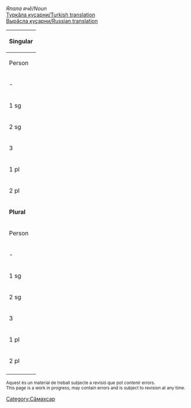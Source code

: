 

''Япала ячӗ''/''Noun''<br/>
[http://ilazki.thinkgeek.co.uk/~spectre/txuvaix/cv-tr/index.php?q=проспект Туркӑла куҫарни/Turkish translation]<br/>
[http://samah.chv.su/cgi-bin/s.cgi?a=s&word=проспект Вырӑсла куҫарни/Russian translation]

{|class=wikitable
|-
!colspan=9|'''Singular'''
|-
!  Person  !!  Tеп<br/>Absolutive<br>''Мӗн?''  !!  Камӑнлӑх<br/>Genitive<br>''Мӗнӗн?''  !!  Пару<br/>Dative<br>''Мӗне?''  !!  Вырӑн<br/>Locative<br>''Мӗнре?''  !!  Туху<br/>Ablative<br>''Мӗнрен?''  !!  Пӗрлелӗх<br/>Instrumental<br>''Мӗнпе?''  !!  Ҫуклӑх<br/>Privative<br>''Мӗнсӗр?''  !!  Пирке<br/>Final<br>''Мӗншӗн?''
|-
| - || проспект || проспект·ӑн || проспект·а || проспект·ра || проспект·ран || проспект·па || проспект·сӑр || проспект·шӑн
|-
| 1 sg || проспект·ӑм || проспект·ӑм·ӑн || проспект·ӑм·а || проспект·ӑм·ра || проспект·ӑм·ран || проспект·ӑм·па || проспект·ӑм·сӑр || проспект·ӑм·шӑн 
|-
| 2 sg || проспект·у || проспект·у·н || проспект·н·а<br/>проспект·ун·а || проспект·у·н·та || проспект·у·н·тан || проспект·у·па || проспект·у·сӑр || проспект·у·шӑн 
|-
| 3 || проспекч·ӗ || проспекч·ӗ·н || проспект·н·е || проспекч·ӗ·нче || проспекч·ӗ·нчен || проспекч·ӗ·пе || проспекч·ӗ·сӗр || проспекч·ӗ·шӗн 
|-
| 1 pl || проспект·ӑм·ӑр || проспект·ӑм·ӑр·ӑн || проспект·ӑм·ӑр·а || проспект·ӑм·ӑр·та || проспект·ӑм·ӑр·тан || проспект·ӑм·ӑр·па || проспект·ӑм·ӑр·сӑр || проспект·ӑм·ӑр·шӑн 
|-
| 2 pl || проспект·ӑр || проспект·ӑр·ӑн || проспект·ӑр·а || проспект·ӑр·та || проспект·ӑр·тан || проспект·ӑр·па || проспект·ӑр·сӑр || проспект·ӑр·шӑн 
|-
!colspan=9|'''Plural'''
|-
!  Person  !!  Tеп<br/>Absolutive<br>''Мӗн?''  !!  Камӑнлӑх<br/>Genitive<br>''Мӗнӗн?''  !!  Пару<br/>Dative<br>''Мӗне?''  !!  Вырӑн<br/>Locative<br>''Мӗнре?''  !!  Туху<br/>Ablative<br>''Мӗнрен?''  !!  Пӗрлелӗх<br/>Instrumental<br>''Мӗнпе?''  !!  Ҫуклӑх<br/>Privative<br>''Мӗнсӗр?''  !!  Пирке<br/>Final<br>''Мӗншӗн?''
|-
| - || проспект·сем || проспект·се·н || проспект·сен·е || проспект·сен·че || проспект·сен·чен || проспект·сем·пе || проспект·сем·сӗр || проспект·сем·шӗн
|-
| 1 sg || проспект·ӑм·сем || проспект·ӑм·се·н || проспект·ӑм·сен·е || проспект·ӑм·сен·че || проспект·ӑм·сен·чен || проспект·ӑм·сем·пе || проспект·ӑм·сем·сӗр || проспект·ӑм·сем·шӗн 
|-
| 2 sg || проспект·у·сем || проспект·у·се·н || проспект·у·сен·е || проспект·у·сен·че || проспект·у·сен·чен || проспект·у·сем·пе || проспект·у·сем·сӗр || проспект·у·сем·шӗн 
|-
| 3 || проспекч·ӗ·сем || проспекч·ӗ·се·н || проспекч·ӗ·сен·е || проспекч·ӗ·сен·че || проспекч·ӗ·сен·чен || проспекч·ӗ·сем·пе || проспекч·ӗ·сем·сӗр || проспекч·ӗ·сем·шӗн 
|-
| 1 pl || проспект·ӑм·ӑр·сем || проспект·ӑм·ӑр·се·н || проспект·ӑм·ӑр·сен·е || проспект·ӑм·ӑр·сен·че || проспект·ӑм·ӑр·сен·чен || проспект·ӑм·ӑр·сем·пе || проспект·ӑм·ӑр·сем·сӗр || проспект·ӑм·ӑр·сем·шӗн 
|-
| 2 pl || проспект·ӑр·сем || проспект·ӑр·се·н || проспект·ӑр·сен·е || проспект·ӑр·сен·че || проспект·ӑр·сен·чен || проспект·ӑр·сем·пе || проспект·ӑр·сем·сӗр || проспект·ӑр·сем·шӗн 
|-
|}

<small>
Aquest és un material de treball subjecte a revisió que pot contenir errors.<br/>
This page is a work in progress, may contain errors and is subject to revision at any time. 
</small>

[[Category:Сӑмахсар]]